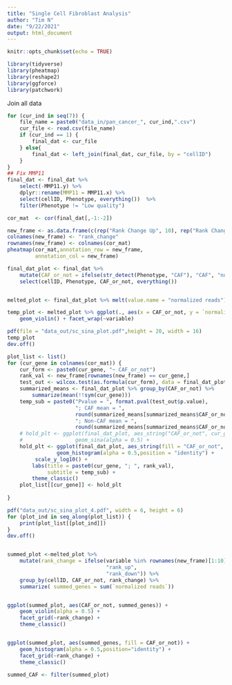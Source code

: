 ```yaml
---
title: "Single Cell Fibroblast Analysis"
author: "Tim N"
date: "9/22/2021"
output: html_document
---
```


```r
knitr::opts_chunk$set(echo = TRUE)
```


```r
library(tidyverse)
library(pheatmap)
library(reshape2)
library(ggforce)
library(patchwork)
```

Join all data
```r

for (cur_ind in seq(7)) {
    file_name = paste0("data_in/pan_cancer_", cur_ind,".csv")
    cur_file <- read.csv(file_name)
    if (cur_ind == 1) {
        final_dat <- cur_file
    } else{
        final_dat <- left_join(final_dat, cur_file, by = "cellID")
    }
}
## Fix MMP11
final_dat <- final_dat %>% 
    select(-MMP11.y) %>%
    dplyr::rename(MMP11 = MMP11.x) %>%
    select(cellID, Phenotype, everything())  %>%
    filter(Phenotype != "Low quality")

```

```r
cor_mat  <- cor(final_dat[,-1:-2])

new_frame <- as.data.frame(c(rep("Rank Change Up", 10), rep("Rank Change Down", 10)))
colnames(new_frame) <- "rank_change"
rownames(new_frame) <- colnames(cor_mat)
pheatmap(cor_mat,annotation_row = new_frame,
         annotation_col = new_frame)
```

```r
final_dat_plot <- final_dat %>% 
    mutate(CAF_or_not = ifelse(str_detect(Phenotype, "CAF"), "CAF", "not_CAF")) %>%
    select(cellID, Phenotype, CAF_or_not, everything())


melted_plot <- final_dat_plot %>% melt(value.name = "normalized reads")

temp_plot <- melted_plot %>% ggplot(., aes(x = CAF_or_not, y = `normalized reads`))  +
    geom_violin() + facet_wrap(~variable)

pdf(file = "data_out/sc_sina_plot.pdf",height = 20, width = 16)
temp_plot
dev.off()

plot_list <- list()
for (cur_gene in colnames(cor_mat)) {
    cur_form <- paste0(cur_gene, "~ CAF_or_not")
    rank_val <- new_frame[rownames(new_frame) == cur_gene,]
    test_out <- wilcox.test(as.formula(cur_form), data = final_dat_plot)
    summarized_means <- final_dat_plot %>% group_by(CAF_or_not) %>%
        summarize(mean(!!sym(cur_gene)))
    temp_sub = paste0("Pvalue = ", format.pval(test_out$p.value),
                      "; CAF mean = ",
                      round(summarized_means[summarized_means$CAF_or_not == "CAF", 2], 4),
                      "; Non-CAF mean = ",
                      round(summarized_means[summarized_means$CAF_or_not != "CAF", 2], 4))
    # hold_plt <- ggplot(final_dat_plot, aes_string("CAF_or_not", cur_gene)) +
    #                 geom_sina(alpha = 0.5) +
    hold_plt <- ggplot(final_dat_plot, aes_string(fill = "CAF_or_not", x= cur_gene)) +
                geom_histogram(alpha = 0.5,position = "identity") +
         scale_y_log10() +
        labs(title = paste0(cur_gene, "; ", rank_val),
             subtitle = temp_sub) +
        theme_classic()
    plot_list[[cur_gene]] <- hold_plt
    
}

pdf("data_out/sc_sina_plot_4.pdf", width = 6, height = 6)
for (plot_ind in seq_along(plot_list)) {
    print(plot_list[[plot_ind]])
}
dev.off()


summed_plot <-melted_plot %>%
    mutate(rank_change = ifelse(variable %in% rownames(new_frame)[1:10],
                                "rank_up",
                                "rank_down")) %>%
    group_by(cellID, CAF_or_not, rank_change) %>%
    summarize( summed_genes = sum(`normalized reads`))


ggplot(summed_plot, aes(CAF_or_not, summed_genes)) +
    geom_violin(alpha = 0.5) +
    facet_grid(~rank_change) +
    theme_classic()


ggplot(summed_plot, aes(summed_genes, fill = CAF_or_not)) +
    geom_histogram(alpha = 0.5,position="identity") +
    facet_grid(~rank_change) +
    theme_classic()

summed_CAF <- filter(summed_plot)

```

